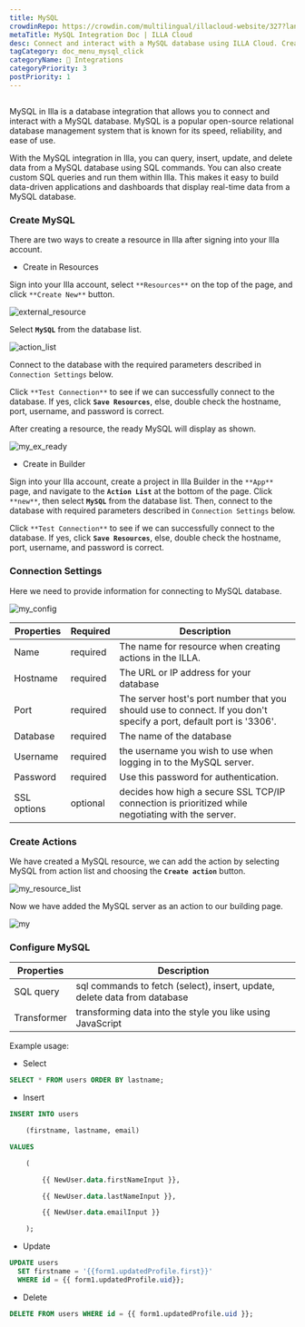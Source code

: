 ```yaml
---
title: MySQL
crowdinRepo: https://crowdin.com/multilingual/illacloud-website/327?languages=en&filter=basic&value=0
metaTitle: MySQL Integration Doc | ILLA Cloud
desc: Connect and interact with a MySQL database using ILLA Cloud. Create apps that can query, manipulate, and visualize data. Automate and optimize data workflows.
tagCategory: doc_menu_mysql_click
categoryName: 🔨 Integrations
categoryPriority: 3
postPriority: 1
---
```


## <h2 hidden>What is MySQL?</h2>

MySQL in Illa is a database integration that allows you to connect and interact with a MySQL database. MySQL is a popular open-source relational database management system that is known for its speed, reliability, and ease of use.

With the MySQL integration in Illa, you can query, insert, update, and delete data from a MySQL database using SQL commands. You can also create custom SQL queries and run them within Illa. This makes it easy to build data-driven applications and dashboards that display real-time data from a MySQL database.

### Create MySQL

There are two ways to create a resource in Illa after signing into your Illa account.

-   Create in Resources

Sign into your Illa account, select `**Resources**` on the top of the page, and click `**Create New**` button.

![external_resource](https://cdn.illacloud.com/official-website/img/docs/external_resource.png)

Select **`MySQL`** from the database list.

![action_list](https://cdn.illacloud.com/official-website/img/docs/action_list.png)

Connect to the database with the required parameters described in `Connection Settings` below.

Click `**Test Connection**` to see if we can successfully connect to the database. If yes, click **`Save Resources`**, else, double check the hostname, port, username, and password is correct.

After creating a resource, the ready MySQL will display as shown.

![my_ex_ready](https://cdn.illacloud.com/official-website/img/docs/my_ex_ready.png)

-   Create in Builder

Sign into your Illa account, create a project in Illa Builder in the `**App**` page, and navigate to the **`Action List`** at the bottom of the page. Click `**new**`, then select **`MySQL`** from the database list. Then, connect to the database with required parameters described in `Connection Settings` below.

Click `**Test Connection**` to see if we can successfully connect to the database. If yes, click **`Save Resources`**, else, double check the hostname, port, username, and password is correct.

### Connection Settings

Here we need to provide information for connecting to MySQL database.

![my_config](https://cdn.illacloud.com/official-website/img/docs/my_config.png)

| Properties  | Required | Description                                                                                                        |
| ----------- | -------- | ------------------------------------------------------------------------------------------------------------------ |
| Name        | required | The name for resource when creating actions in the ILLA.                                                           |
| Hostname    | required | The URL or IP address for your database                                                                            |
| Port        | required | The server host's port number that you should use to connect. If you don't specify a port, default port is '3306'. |
| Database    | required | The name of the database                                                                                           |
| Username    | required | the username you wish to use when logging in to the MySQL server.                                                  |
| Password    | required | Use this password for authentication.                                                                              |
| SSL options | optional | decides how high a secure SSL TCP/IP connection is prioritized while negotiating with the server.                  |

### Create Actions

We have created a MySQL resource, we can add the action by selecting MySQL from action list and choosing the **`Create action`** button.

![my_resource_list](https://cdn.illacloud.com/official-website/img/docs/my_resource_list.png)

Now we have added the MySQL server as an action to our building page.

![my](https://cdn.illacloud.com/official-website/img/docs/my.png)

### Configure MySQL

| Properties  | Description                                                               |
| ----------- | ------------------------------------------------------------------------- |
| SQL query   | sql commands to fetch (select), insert, update, delete data from database |
| Transformer | transforming data into the style you like using JavaScript                |

Example usage:

-   Select

```sql
SELECT * FROM users ORDER BY lastname;
```

-   Insert

```sql
INSERT INTO users

	(firstname, lastname, email)

VALUES

	(

		{{ NewUser.data.firstNameInput }},

		{{ NewUser.data.lastNameInput }},

		{{ NewUser.data.emailInput }}

	);
```

-   Update

```sql
UPDATE users
  SET firstname = '{{form1.updatedProfile.first}}'
  WHERE id = {{ form1.updatedProfile.uid}};
```

-   Delete

```sql
DELETE FROM users WHERE id = {{ form1.updatedProfile.uid }};
```
